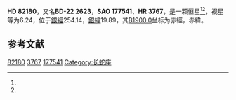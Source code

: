 {{Starbox begin
| name = HD 82180
}}
{{Starbox observe
| epoch = [[J2000.0|J2000.0]]
| constell = {{星座名待查}}<ref name=SIMBAD>{{cite web
 | url=http://simbad.u-strasbg.fr/simbad/sim-id?Ident=HR+3767
 | title=Pulsating variable Star
 | publisher=Centre de Données astronomiques de Strasbourg
 | work=SIMBAD
 | accessdate=2012-07-13
 | archive-date=2016-03-18
 | archive-url=https://web.archive.org/web/20160318010953/http://simbad.u-strasbg.fr/simbad/sim-id?Ident=HR+3767
 | dead-url=no
 }}</ref><ref name=DATA>{{cite web
 | url=http://vizier.u-strasbg.fr/viz-bin/VizieR-5?-out.add=.&-source=5050&-corr=PK=HR&-out.max=9999&HR=3767
 | title=VizieR Detailed Page
 | accessdate=2012-07-13
 | archive-date=2016-03-05
 | archive-url=https://web.archive.org/web/20160305042737/http://vizier.u-strasbg.fr/viz-bin/VizieR-5?-out.add=.&-source=5050&-corr=PK=HR&-out.max=9999&HR=3767
 | dead-url=no
 }}</ref>
| 星官 = 
| ra = {{RA|9|29|49.9}}<ref name=SIMBAD /><ref name=DATA />
| dec = {{DEC|-23|20|43}}<ref name=SIMBAD /><ref name=DATA />
| appmag_v = 6.24<ref name=SIMBAD /><ref name=DATA />
}}
{{Starbox character
| class = K0<ref name=SIMBAD /><ref name=DATA />
| b-v = 1.57<ref name=SIMBAD /><ref name=DATA />
| u-b = 1.83<ref name=SIMBAD /><ref name=DATA />
| r-i = <ref name=SIMBAD /><ref name=DATA />
| variable = 
}}
{{Starbox astrometry
| radial_v = 1.83
| prop_mo_ra = 0
| parallax = 
| p_error = 
}}
{{Starbox catalog
| names =BD-22 2623，[[SAO星表|SAO]] 177541，[[HD星表|HD]] 82180，[[HR星表|HR]] 3767}}
{{Starbox reference |Simbad=HR+3767}}
{{Starbox end}}

'''HD 82180'''，又名'''BD-22 2623'''，'''SAO 177541'''、'''HR 3767'''，是一颗恒星<ref name=SIMBAD /><ref name=DATA />，视星等为6.24，位于[[銀道座標系|銀經]]254.14，[[銀道座標系|銀緯]]19.89，其[[B1900.0|B1900.0]]坐标为赤經{{RA|9|25|17.8}}，赤緯{{DEC|-22|19.89|26}}。

== 参考文献 ==
{{reflist}}

{{star-stub}}

[[Category:HD和HDE天體|82180]]
[[Category:HR天體|3767]]
[[Category:SAO天體|177541]]
[[Category:长蛇座|Category:长蛇座]]